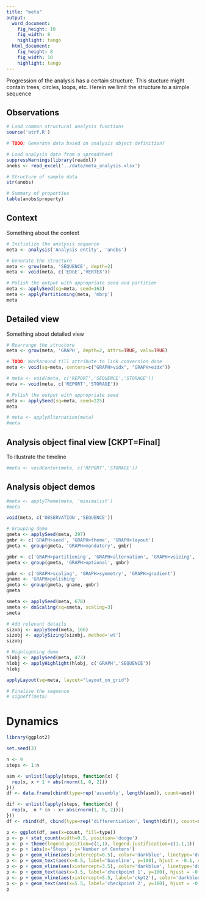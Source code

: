 ```yaml
---
title: "meta"
output:
  word_document: 
    fig_height: 10
    fig_width: 8
    highlight: tango
  html_document:
    fig_height: 8
    fig_width: 10
    highlight: tango
---
```

Progression of the analysis has a certain structure. This stucture might contain trees, circles, loops, etc. Herein we limit the structure to a simple sequence

## Observations

```r
# Load common structural analysis functions
source('atrf.R')

# TODO: Generate data based on analysis object definition?

# Load analysis data from a spreadsheet
suppressWarnings(library(readxl))
anobs <- read_excel('../data/meta_analysis.xlsx')

# Structure of sample data
str(anobs)

# Summary of properties
table(anobs$property)
```

## Context

Something about the context

```r
# Initialize the analysis sequence
meta <- analysis('Analysis entity', 'anobs')

# Generate the structure
meta <- grow(meta, 'SEQUENCE', depth=2)
meta <- void(meta, c('EDGE','VERTEX'))

# Polish the output with appropriate seed and partition
meta <- applySeed(sq=meta, seed=163)
meta <- applyPartitioning(meta, 'mbrp')
meta
```

## Detailed view

Something about detailed view

```r
# Rearrange the structure
meta <- grow(meta, 'GRAPH', depth=2, attrs=TRUE, vals=TRUE)

# TODO: Workaround till attribute to link conversion done
meta <- void(sq=meta, centers=c("GRAPH>vidx", "GRAPH>eidx"))

# meta <- void(meta, c('REPORT','SEQUENCE','STORAGE'))
meta <- void(meta, c('REPORT','STORAGE'))

# Polish the output with appropriate seed 
meta <- applySeed(sq=meta, seed=225)
meta

# meta <- applyAlternation(meta)
#meta
```

## Analysis object final view [CKPT=Final]

To illustrate the timeline

```r

#meta <- voidCenter(meta, c('REPORT','STORAGE'))

```

## Analysis object demos

```r
#meta <- applyTheme(meta, 'minimalist')
#meta

void(meta, c('OBSERVATION','SEQUENCE'))

# Grouping demo
gmeta <- applySeed(meta, 297)
gmbr <- c('GRAPH>seed', 'GRAPH>theme', 'GRAPH>layout')
gmeta <- group(gmeta, 'GRAPH>mandatory', gmbr)

gmbr <- c('GRAPH>partitioning', 'GRAPH>alternation', 'GRAPH>vsizing', 'GRAPH>esizing', 'GRAPH>simplicity')
gmeta <- group(gmeta, 'GRAPH>optional', gmbr)

gmbr <- c('GRAPH>scaling', 'GRAPH>symmetry', 'GRAPH>gradient')
gname <- 'GRAPH>polishing'
gmeta <- group(gmeta, gname, gmbr)
gmeta

smeta <- applySeed(meta, 678)
smeta <- doScaling(sq=smeta, scaling=3)
smeta

# Add relevant details
sizobj <- applySeed(meta, 166)
sizobj <- applySizing(sizobj, method='wt')
sizobj

# Highlighting demo
hlobj <- applySeed(meta, 473)
hlobj <- applyHighlight(hlobj, c('GRAPH','SEQUENCE'))
hlobj

applyLayout(sq=meta, layout="layout_on_grid")

# Finalise the sequence
# signoff(meta)
```

# Dynamics
```r
library(ggplot2)

set.seed(3)

n <- 9
steps <- 1:n

asm <- unlist(lapply(steps, function(x) {
  rep(x, x + 1 + abs(rnorm(1, 0, 2)))
}))
df <- data.frame(cbind(type=rep('assembly', length(asm)), count=asm))

dif <- unlist(lapply(steps, function(x) {
  rep(x,  n * (n - x+ abs(rnorm(1, 0, 2))))
}))
df <- rbind(df, cbind(type=rep('differentiation', length(dif)), count=dif))

p <- ggplot(df, aes(x=count, fill=type))
p <- p + stat_count(width=0.5, position='dodge')
p <- p + theme(legend.position=c(1,1), legend.justification=c(1.1,1))
p <- p + labs(x='Steps', y='Number of Centers')
p <- p + geom_vline(aes(xintercept=0.5), color='darkblue', linetype='dotted', size=1)
p <- p + geom_text(aes(x=0.5, label='baseline', y=100), hjust = -0.1, color='darkblue')
p <- p + geom_vline(aes(xintercept=3.5), color='darkblue', linetype='dotted', size=1)
p <- p + geom_text(aes(x=3.5, label='checkpoint 1', y=100), hjust = -0.1, color='darkblue')
p <- p + geom_vline(aes(xintercept=5.5, label='ckpt2'), color='darkblue', linetype='dotted', size=1)
p <- p + geom_text(aes(x=5.5, label='checkpoint 2', y=100), hjust = -0.1, color='darkblue')
p
```


